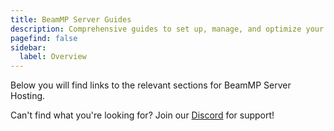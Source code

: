 ```yaml
---
title: BeamMP Server Guides
description: Comprehensive guides to set up, manage, and optimize your BeamMP server.
pagefind: false
sidebar:
  label: Overview
---
```




Below you will find links to the relevant sections for BeamMP Server Hosting.


<DirectoryListing />

Can't find what you're looking for? Join our [Discord](https://discord.gg/FN4XgbAwzr) for support!
